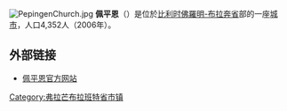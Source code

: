 {{Unreferenced|time=2018-08-14T11:55:57+00:00}}
[[File:PepingenChurch.jpg|thumb]]
'''佩平恩'''（{{lang-nl|Pepingen}}）是位於[[比利时|比利时]][[佛羅明-布拉奔省|佛羅明-布拉奔省]]部的一座[[城市|城市]]，人口4,352人（2006年）。

== 外部链接 ==
* [http://www.pepingen.be/ 佩平恩官方网站] {{Wayback|url=http://www.pepingen.be/ |date=20120213100936 }}

{{佛罗明-布拉奔省市区}}
{{Belgium-geo-stub}}
{{DEFAULTSORT:Pepingen}}

[[Category:弗拉芒布拉班特省市镇|Category:弗拉芒布拉班特省市镇]]